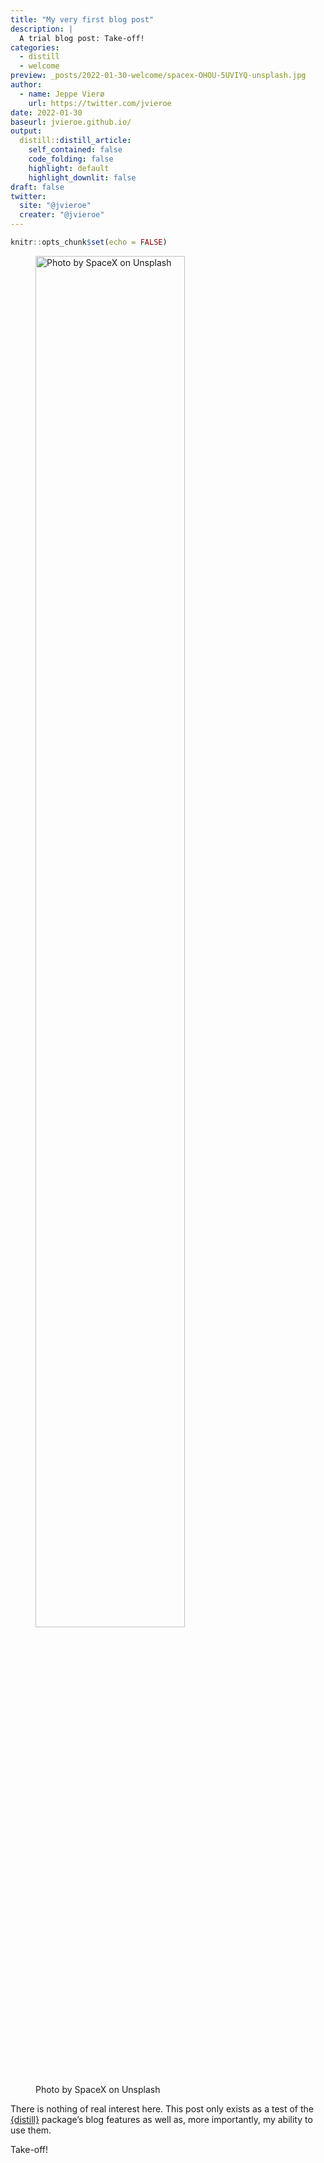 ```yaml
---
title: "My very first blog post"
description: |
  A trial blog post: Take-off!
categories:
  - distill
  - welcome
preview: _posts/2022-01-30-welcome/spacex-OHOU-5UVIYQ-unsplash.jpg
author:
  - name: Jeppe Vierø
    url: https://twitter.com/jvieroe
date: 2022-01-30
baseurl: jvieroe.github.io/
output:
  distill::distill_article:
    self_contained: false
    code_folding: false
    highlight: default
    highlight_downlit: false
draft: false
twitter:
  site: "@jvieroe"
  creater: "@jvieroe"
---
```



```r
knitr::opts_chunk$set(echo = FALSE)
```

![Photo by SpaceX on Unsplash](spacex-OHOU-5UVIYQ-unsplash.jpg){width=75%}

There is nothing of real interest here. This post only exists as a test of the <a href="https://distillery.rbind.io" target="_blank">{distill}</a> package's blog features as well as, more importantly, my ability to use them.

Take-off!



<!-- ```{r, include=TRUE, echo=TRUE, message=FALSE, warning=FALSE} -->
<!-- library(ggplot2) -->
<!-- ggplot(mtcars, aes(x = wt, y = mpg)) + -->
<!--   geom_point() + -->
<!--   geom_smooth(method = "lm") -->

<!-- ``` -->



